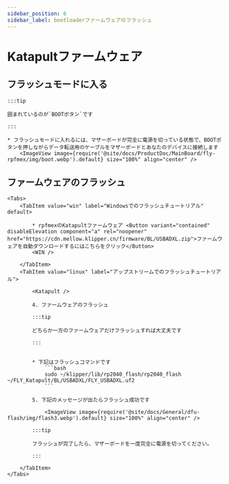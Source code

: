 ```yaml
---
sidebar_position: 6
sidebar_label: bootloaderファームウェアのフラッシュ
---
```



# Katapultファームウェア



## フラッシュモードに入る

    :::tip

    囲まれているのが`BOOTボタン`です

    :::

    * フラッシュモードに入れるには、マザーボードが完全に電源を切っている状態で、BOOTボタンを押しながらデータ転送用のケーブルをマザーボードとあなたのデバイスに接続します
        <ImageView image={require('@site/docs/ProductDoc/MainBoard/fly-rpfmex/img/boot.webp').default} size="100%" align="center" />

## ファームウェアのフラッシュ
    <Tabs>
        <TabItem value="win" label="Windowsでのフラッシュチュートリアル" default>

            * rpfmexのKatapultファームウェア <Button variant="contained" disableElevation component="a" rel="noopener" href="https://cdn.mellow.klipper.cn/firmware/BL/USBADXL.zip">ファームウェアを自動ダウンロードするにはこちらをクリック</Button>
            <WIN />
            
        </TabItem>
        <TabItem value="linux" label="アップストリームでのフラッシュチュートリアル">
            
            <Katapult />

            4. ファームウェアのフラッシュ

            :::tip

            どちらか一方のファームウェアだけフラッシュすれば大丈夫です

            :::


            * 下記はフラッシュコマンドです
                ```bash
                sudo ~/klipper/lib/rp2040_flash/rp2040_flash ~/FLY_Katapult/BL/USBADXL/FLY_USBADXL.uf2
                ```

            5. 下記のメッセージが出たらフラッシュ成功です

                <ImageView image={require('@site/docs/General/dfu-flash/img/flash3.webp').default} size="100%" align="center" />

            :::tip

            フラッシュが完了したら、マザーボードを一度完全に電源を切ってください。

            :::

        </TabItem>
    </Tabs>

